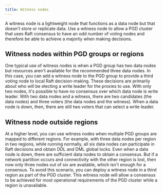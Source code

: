 ```yaml
---
title: Witness nodes
---
```


A witness node is a lightweight node that functions as a data node but that
doesn't store or replicate data. Use a witness node to allow a PGD cluster that uses
Raft consensus to have an odd number of voting nodes and therefore be able to
achieve a majority when making decisions.

## Witness nodes within PGD groups or regions

One typical use of witness nodes is when a PGD group has two data nodes but
resources aren't available for the recommended three data nodes. In this case,
you can add a witness node to the PGD group to provide a third voting node to
local Raft decision-making. These decisions are primarily about who will be
electing a write leader for the proxies to use. With only two nodes, it's possible 
to have no consensus over which data node is write leader. With two data nodes
and a witness, there are two candidates (the data nodes) and three voters
(the data nodes and the witness). When a data node is down, then, there
are still two voters that can select a write leader.

## Witness node outside regions

At a higher level, you can use witness nodes when multiple PGD groups are
mapped to different regions. For example, with three data nodes per region in two
regions, while running normally, all six data nodes can participate in Raft
decisions and obtain DDL and DML global locks. Even when a data
node is down, there are sufficient data nodes to obtain a consensus. But if a
network partition occurs and connectivity with the other region is lost, then
now only three nodes out of six are available, which isn't enough for a
consensus. To avoid this scenario, you can deploy a witness node in a third region
as part of the PGD cluster. This witness node will allow a consensus to
be achieved for most operational requirements of the PGD cluster while a region
is unavailable. 
